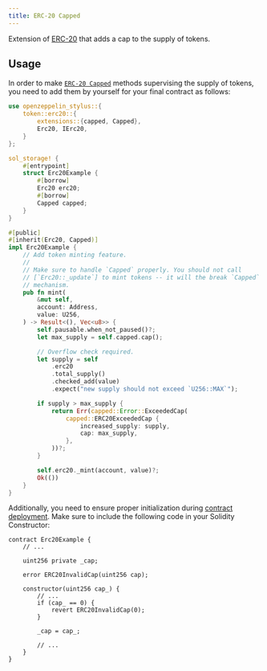 ```yaml
---
title: ERC-20 Capped
---
```


Extension of [ERC-20](/contracts-stylus/0.1.0/erc20) that adds a cap to the supply of tokens.

## Usage

In order to make [`ERC-20 Capped`](https://docs.rs/openzeppelin-stylus/0.1.0/openzeppelin_stylus/token/erc20/extensions/capped/index.html) methods supervising the supply of tokens, you need to add them by yourself for your final contract as follows:

```rust
use openzeppelin_stylus::{
    token::erc20::{
        extensions::{capped, Capped},
        Erc20, IErc20,
    }
};

sol_storage! {
    #[entrypoint]
    struct Erc20Example {
        #[borrow]
        Erc20 erc20;
        #[borrow]
        Capped capped;
    }
}

#[public]
#[inherit(Erc20, Capped)]
impl Erc20Example {
    // Add token minting feature.
    //
    // Make sure to handle `Capped` properly. You should not call
    // [`Erc20::_update`] to mint tokens -- it will the break `Capped`
    // mechanism.
    pub fn mint(
        &mut self,
        account: Address,
        value: U256,
    ) -> Result<(), Vec<u8>> {
        self.pausable.when_not_paused()?;
        let max_supply = self.capped.cap();

        // Overflow check required.
        let supply = self
            .erc20
            .total_supply()
            .checked_add(value)
            .expect("new supply should not exceed `U256::MAX`");

        if supply > max_supply {
            return Err(capped::Error::ExceededCap(
                capped::ERC20ExceededCap {
                    increased_supply: supply,
                    cap: max_supply,
                },
            ))?;
        }

        self.erc20._mint(account, value)?;
        Ok(())
    }
}
```

Additionally, you need to ensure proper initialization during [contract deployment](/contracts-stylus/0.1.0/deploy). Make sure to include the following code in your Solidity Constructor:

```solidity
contract Erc20Example {
    // ...

    uint256 private _cap;

    error ERC20InvalidCap(uint256 cap);

    constructor(uint256 cap_) {
        // ...
        if (cap_ == 0) {
            revert ERC20InvalidCap(0);
        }

        _cap = cap_;

        // ...
    }
}
```
